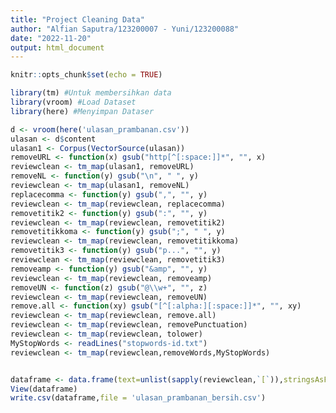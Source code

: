```yaml
---
title: "Project Cleaning Data"
author: "Alfian Saputra/123200007 - Yuni/123200088"
date: "2022-11-20"
output: html_document
---
```


```r
knitr::opts_chunk$set(echo = TRUE)
```


```r
library(tm) #Untuk membersihkan data
library(vroom) #Load Dataset
library(here) #Menyimpan Dataser
```

```r
d <- vroom(here('ulasan_prambanan.csv'))
ulasan <- d$content
ulasan1 <- Corpus(VectorSource(ulasan))
removeURL <- function(x) gsub("http[^[:space:]]*", "", x)
reviewclean <- tm_map(ulasan1, removeURL)
removeNL <- function(y) gsub("\n", " ", y)
reviewclean <- tm_map(ulasan1, removeNL)
replacecomma <- function(y) gsub(",", "", y)
reviewclean <- tm_map(reviewclean, replacecomma)
removetitik2 <- function(y) gsub(":", "", y)
reviewclean <- tm_map(reviewclean, removetitik2)
removetitikkoma <- function(y) gsub(";", " ", y)
reviewclean <- tm_map(reviewclean, removetitikkoma)
removetitik3 <- function(y) gsub("p...", "", y)
reviewclean <- tm_map(reviewclean, removetitik3)
removeamp <- function(y) gsub("&amp", "", y)
reviewclean <- tm_map(reviewclean, removeamp)
removeUN <- function(z) gsub("@\\w+", "", z)
reviewclean <- tm_map(reviewclean, removeUN)
remove.all <- function(xy) gsub("[^[:alpha:][:space:]]*", "", xy)
reviewclean <- tm_map(reviewclean, remove.all)
reviewclean <- tm_map(reviewclean, removePunctuation)
reviewclean <- tm_map(reviewclean, tolower)
MyStopWords <- readLines("stopwords-id.txt")
reviewclean <- tm_map(reviewclean,removeWords,MyStopWords)


dataframe <- data.frame(text=unlist(sapply(reviewclean,`[`)),stringsAsFactors = F)
View(dataframe)
write.csv(dataframe,file = 'ulasan_prambanan_bersih.csv')


```


